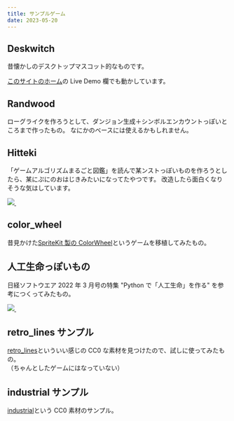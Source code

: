 ```yaml
---
title: サンプルゲーム
date: 2023-05-20
---
```



<ExampleLayout title={frontmatter.title} date={frontmatter.date} noDemo bodyClass="games">

## Deskwitch

昔懐かしのデスクトップマスコット的なものです。

[このサイトのホーム](/)の Live Demo 欄でも動かしています。

<DocLink document="https://deskwitch.pages.dev/" label="デモ" />
<DocLink
  document="https://github.com/tnantoka/deskwitch"
  label="ソースコード"
/>

## Randwood

ローグライクを作ろうとして、ダンジョン生成＋シンボルエンカウントっぽいところまで作ったもの。
なにかのベースには使えるかもしれません。

<DocLink document="https://randwood.pages.dev/" label="デモ" />
<DocLink document="https://github.com/tnantoka/randwood" label="ソースコード" />

## Hitteki

「ゲームアルゴリズムまるごと図鑑」を読んで某ンストっぽいものを作ろうとしたら、某にぷにのおはじきみたいになってたやつです。
改造したら面白くなりそうな気はしています。

<div class="mb-4">
  <a
    href="https://www.amazon.co.jp/7%E5%A4%A7%E3%82%B2%E3%83%BC%E3%83%A0%E3%81%AE%E4%BD%9C%E3%82%8A%E6%96%B9%E3%82%92%E5%AE%8C%E5%85%A8%E3%83%9E%E3%82%B9%E3%82%BF%E3%83%BC-%E3%82%B2%E3%83%BC%E3%83%A0%E3%82%A2%E3%83%AB%E3%82%B4%E3%83%AA%E3%82%BA%E3%83%A0%E3%81%BE%E3%82%8B%E3%81%94%E3%81%A8%E5%9B%B3%E9%91%91-%E5%BB%A3%E7%80%AC-%E8%B1%AA/dp/4297126095?&linkCode=li3&tag=flutter-flame-22&linkId=1e1ede8368faab6fc6cc8d54a1201f60&language=ja_JP&ref_=as_li_ss_il"
    target="_blank"
  >
    <img
      border="0"
      src="//ws-fe.amazon-adsystem.com/widgets/q?_encoding=UTF8&ASIN=4297126095&Format=_SL250_&ID=AsinImage&MarketPlace=JP&ServiceVersion=20070822&WS=1&tag=flutter-flame-22&language=ja_JP"
    />
  </a>
  <img
    src="https://ir-jp.amazon-adsystem.com/e/ir?t=flutter-flame-22&language=ja_JP&l=li3&o=9&a=4297126095"
    width="1"
    height="1"
    border="0"
    alt=""
    style="border:none !important; margin:0px !important;"
    loading="lazy"
  />
</div>

<DocLink document="https://hitteki.pages.dev/" label="デモ" />
<DocLink document="https://github.com/tnantoka/hitteki" label="ソースコード" />

## color_wheel

昔見かけた[SpriteKit 製の ColorWheel](https://github.com/AngelaRucci/ColorWheel)というゲームを移植してみたもの。

<DocLink document="https://color-wheel-acc.pages.dev/" label="デモ" />
<DocLink
  document="https://github.com/tnantoka/color_wheel"
  label="ソースコード"
/>

## 人工生命っぽいもの

日経ソフトウエア 2022 年 3 月号の特集 "Python で「人工生命」を作る" を参考につくってみたもの。

<div class="mb-4">
  <a
    href="https://www.amazon.co.jp/%E6%97%A5%E7%B5%8C%E3%82%BD%E3%83%95%E3%83%88%E3%82%A6%E3%82%A8%E3%82%A2-2022%E5%B9%B43%E6%9C%88%E5%8F%B7-%E9%9B%91%E8%AA%8C-ebook/dp/B09QRJ3GQC?_encoding=UTF8&qid=1684070280&sr=8-1&linkCode=li2&tag=flutter-flame-22&linkId=03017aba56ade0b4f61838a2cd7277a3&language=ja_JP&ref_=as_li_ss_il"
    target="_blank"
  >
    <img
      border="0"
      src="//ws-fe.amazon-adsystem.com/widgets/q?_encoding=UTF8&ASIN=B09QRJ3GQC&Format=_SL160_&ID=AsinImage&MarketPlace=JP&ServiceVersion=20070822&WS=1&tag=flutter-flame-22&language=ja_JP"
    />
  </a>
  <img
    src="https://ir-jp.amazon-adsystem.com/e/ir?t=flutter-flame-22&language=ja_JP&l=li2&o=9&a=B09QRJ3GQC"
    width="1"
    height="1"
    border="0"
    alt=""
    style="border:none !important; margin:0px !important;"
    loading="lazy"
  />
</div>

<DocLink document="https://flal.pages.dev/" label="デモ" />
<DocLink document="https://github.com/tnantoka/flal" label="ソースコード" />

## retro_lines サンプル

[retro_lines](https://v3x3d.itch.io/retro-lines)といういい感じの CC0 な素材を見つけたので、試しに使ってみたもの。  
（ちゃんとしたゲームにはなっていない）

<DocLink document="https://retro-lines.pages.dev/" label="デモ" />
<DocLink
  document="https://github.com/tnantoka/retro_lines"
  label="ソースコード"
/>

## industrial サンプル

[industrial](https://0x72.itch.io/16x16-industrial-tileset)という CC0 素材のサンプル。

<DocLink document="https://industrial.pages.dev/" label="デモ" />
<DocLink
  document="https://github.com/tnantoka/industrial"
  label="ソースコード"
/>

</ExampleLayout>
